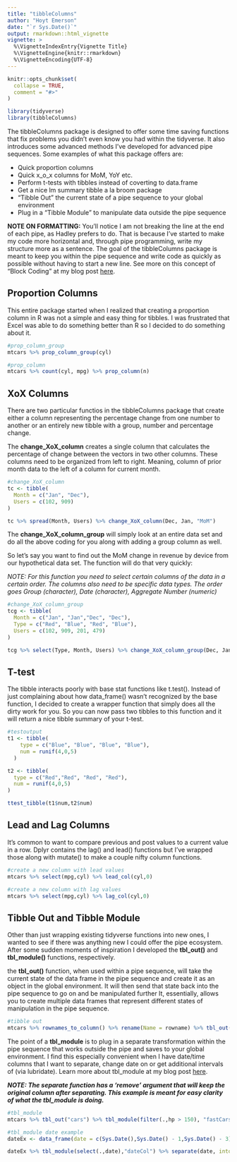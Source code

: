 ```yaml
---
title: "tibbleColumns"
author: "Hoyt Emerson"
date: "`r Sys.Date()`"
output: rmarkdown::html_vignette
vignette: >
  %\VignetteIndexEntry{Vignette Title}
  %\VignetteEngine{knitr::rmarkdown}
  %\VignetteEncoding{UTF-8}
---
```


```r
knitr::opts_chunk$set(
  collapse = TRUE,
  comment = "#>"
)
```
```r
library(tidyverse)
library(tibbleColumns)
```
The tibbleColumns package is designed to offer some time saving functions that fix problems you didn't even know you had within the tidyverse. It also introduces some advanced methods I've developed for advanced pipe sequences. Some examples of what this package offers are:

- Quick proportion columns
- Quick x_o_x columns for MoM, YoY etc.
- Perform t-tests with tibbles instead of coverting to data.frame
- Get a nice lm summary tibble a la broom package
- "Tibble Out" the current state of a pipe sequence to your global environment
- Plug in a "Tibble Module" to manipulate data outside the pipe sequence

**NOTE ON FORMATTING:** You'll notice I am not breaking the line at the end of each pipe, as Hadley prefers to do. That is because I've started to make my code more horizontal and, through pipe programming, write my structure more as a sentence. The goal of the tibbleColumns package is meant to keep you within the pipe sequence and write code as quickly as possible without having to start a new line. See more on this concept of "Block Coding" at my blog post [here](https://hoytemerson.wordpress.com/2017/11/08/tidyverse-block-coding-concepts/).

## Proportion Columns

This entire package started when I realized that creating a proportion column in R was not a simple and easy thing for tibbles. I was frustrated that Excel was able to do something better than R so I decided to do something about it.

```r
#prop_column_group
mtcars %>% prop_column_group(cyl)

#prop_column
mtcars %>% count(cyl, mpg) %>% prop_column(n)
```

## XoX Columns

There are two particular functios in the tibbleColumns package that create either a column representing the percentage change from one number to another or an entirely new tibble with a group, number and percentage change.

The **change_XoX_column** creates a single column that calculates the percentage of change between the vectors in two other columns. These columns need to be organized from left to right. Meaning, column of prior month data to the left of a column for current month.

```r
#change_XoX_column
tc <- tibble(
  Month = c("Jan", "Dec"),
  Users = c(102, 909)
)

tc %>% spread(Month, Users) %>% change_XoX_column(Dec, Jan, "MoM")
```

The **change_XoX_column_group** will simply look at an entire data set and do all the above coding for you along with adding a group column as well.

So let’s say you want to find out the MoM change in revenue by device from our hypothetical data set. The function will do that very quickly:

<em>NOTE: For this function you need to select certain columns of the data in a certain order. The columns also need to be specific data types. The order goes Group (character), Date (character), Aggregate Number (numeric)</em>

```r
#change_XoX_column_group
tcg <- tibble(
  Month = c("Jan", "Jan","Dec", "Dec"),
  Type = c("Red", "Blue", "Red", "Blue"),
  Users = c(102, 909, 201, 479)
)

tcg %>% select(Type, Month, Users) %>% change_XoX_column_group(Dec, Jan, "MoM")
```

## T-test

The tibble interacts poorly with base stat functions like t.test(). Instead of just complaining about how data_frame() wasn’t recognized by the base function, I decided to create a wrapper function that simply does all the dirty work for you. So you can now pass two tibbles to this function and it will return a nice tibble summary of your t-test.

```r
#testoutput
t1 <- tibble(
    type = c("Blue", "Blue", "Blue", "Blue"),
    num = runif(4,0,5)
  )

t2 <- tibble(
  type = c("Red","Red", "Red", "Red"),
  num = runif(4,0,5)
)

ttest_tibble(t1$num,t2$num)
```

## Lead and Lag Columns

It's common to want to compare previous and post values to a current value in a row. Dplyr contains the lag() and lead() functions but I've wrapped those along with mutate() to make a couple nifty column functions.

```r
#create a new column with lead values
mtcars %>% select(mpg,cyl) %>% lead_col(cyl,0)

#create a new column with lag values
mtcars %>% select(mpg,cyl) %>% lag_col(cyl,0)
```

## Tibble Out and Tibble Module

Other than just wrapping existing tidyverse functions into new ones, I wanted to see if there was anything new I could offer the pipe ecosystem. After some sudden moments of inspiration I developed the **tbl_out()** and **tbl_module()** functions, respectively.

the **tbl_out()** function, when used within a pipe sequence, will take the current state of the data frame in the pipe sequence and create it as an object in the global environment. It will then send that state back into the pipe sequence to go on and be manipulated further It, essentially, allows you to create multiple data frames that represent different states of manipulation in the pipe sequence.

```r
#tibble out
mtcars %>% rownames_to_column() %>% rename(Name = rowname) %>% tbl_out("cars") %>% select(cyl,hp,mpg) %>% tbl_out("cars1") %>% mutate(Calc = hp/mpg) %>% round(0) %>% tbl_out("roundOut") %>% lm_summary_tibble("mpg") %>% tbl_out("lmOut")
```

The point of a **tbl_module** is to plug in a separate transformation within the pipe sequence that works outside the pipe and saves to your global environment. I find this especially convenient when I have date/time columns that I want to separate, change date on or get additional intervals of (via lubridate). Learn more about tbl_module at my blog post [here](https://hoytemerson.wordpress.com/2018/02/17/tidyverse-advanced-tibble-modules/).

<em>**NOTE: The separate function has a 'remove' argument that will keep the original column after separating. This example is meant for easy clarity of what the tbl_module is doing.**</em>

```r
#tbl_module
mtcars %>% tbl_out("cars") %>% tbl_module(filter(.,hp > 150), "fastCars") %>% tbl_lookup(cyl) %>% tbl_out("cylList")

#tbl_module date example
dateEx <- data_frame(date = c(Sys.Date(),Sys.Date() - 1,Sys.Date() - 3), num = rnorm(3))

dateEx %>% tbl_module(select(.,date),"dateCol") %>% separate(date, into = c("year","month","day")) %>% bind_cols(dateCol,.)
```